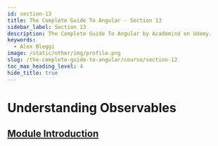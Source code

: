 ```yaml
---
id: section-13
title: The Complete Guide To Angular · Section 13
sidebar_label: Section 13
description: The Complete Guide To Angular by Academind on Udemy.
keywords:
  - Alex Bleggi
image: /static/other/img/profile.png
slug: /the-complete-guide-to-angular/course/section-12
toc_max_heading_level: 4
hide_title: true
---
```



# Understanding Observables

## [Module Introduction](https://www.udemy.com/course/the-complete-guide-to-angular-2/learn/lecture/6656534#overview)
